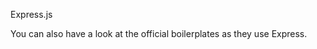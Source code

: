 
<CommunityNote url="https://expressjs.com" />

<UseScaffolder>Express.js</UseScaffolder>

You can also have a look at the <Link href="/new#without-vike-react-vue-solid">official boilerplates</Link> as they use Express.
